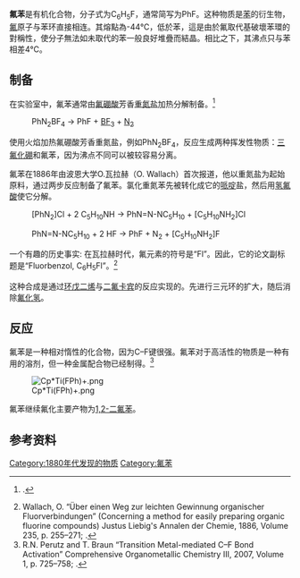 {{expand|time=2010-10-02T11:40:06+00:00}}
{{chembox
| Watchedfields = changed
| verifiedrevid = 289061674
| Name = 氟苯
| ImageFile = Fluorbenzol.svg
| ImageSize = 150
| ImageFileL1 = Fluorobenzene-from-xtal-3D-balls.png
| ImageSizeL1 = 120
| ImageFileR1 = Fluorobenzene-3D-vdW.png
| ImageSizeR1 = 120
| IUPACName = Fluorobenzene
| OtherNames = Phenyl fluoride<br> Monofluorobenzene
| Section1 = {{Chembox Identifiers
| CASNo_Ref = {{cascite|correct|CAS}}
| CASNo = 462-06-6
  }}
| Section2 = {{Chembox Properties
| Formula = C<sub>6</sub>H<sub>5</sub>F
| MolarMass = 96.103
| Appearance = 无色液体
| Density = 1.025 g/mL, 液体
| Solubility = 小
| MeltingPt = −40 °C
| BoilingPt = 84–85 °C
  }}
| Section3 = {{Chembox Structure
| MolShape = 平面型
  }}
| Section7 = {{Chembox Hazards
| NFPA-H = -
| NFPA-F = 3
| NFPA-R = 0
| RPhrases = {{R36}}, {{R37}}, {{R38}}
| SPhrases = {{S16}}, {{S26}}, {{S36}}
  }}
| Section8 = {{Chembox Related
| OtherFunctn = [[氯苯|氯苯]]<br>[[溴苯|溴苯]]<br>[[碘苯|碘苯]]
| Function = 卤代苯
| OtherCpds = [[苯|苯]]<br>[[二氟苯|二氟苯]]
  }}
}}
'''氟苯'''是有机化合物，分子式为C<sub>6</sub>H<sub>5</sub>F，通常简写为PhF。这种物质是[[苯|苯]]的衍生物，[[氟|氟]]原子与苯环直接相连。其熔點為-44℃，低於苯，這是由於氟取代基破壞苯環的對稱性，使分子無法如未取代的苯一般良好堆疊而結晶。相比之下，其沸点只与苯相差4℃。

== 制备 ==

在实验室中，氟苯通常由[[氟硼酸|氟硼酸]]芳香[[重氮盐|重氮盐]]加热分解制备。<ref>{{OrgSynth | author = Flood, D. T. | year = 1943 | title = Fluorobenzene | collvol = 2 | collvolpages = 295 | prep = CV2P0295}}.</ref>

: PhN<sub>2</sub>BF<sub>4</sub>  →  PhF  +  [[三氟化硼|BF<sub>3</sub>]]   +  [[氮气|N<sub>2</sub>]]

使用火焰加热氟硼酸芳香重氮盐，例如PhN<sub>2</sub>BF<sub>4</sub>，反应生成两种挥发性物质：[[三氟化硼|三氟化硼]]和氟苯，因为沸点不同可以被较容易分离。

氟苯在1886年由波恩大学O.瓦拉赫（O. Wallach）首次报道，他以重氮盐为起始原料，通过两步反应制备了氟苯。氯化重氮苯先被转化成它的[[哌啶|哌啶]]盐，然后用[[氢氟酸|氢氟酸]]使它分解。

: [PhN<sub>2</sub>]Cl  +  2 C<sub>5</sub>H<sub>10</sub>NH  →  PhN=N-NC<sub>5</sub>H<sub>10</sub>  +  [C<sub>5</sub>H<sub>10</sub>NH<sub>2</sub>]Cl

: PhN=N-NC<sub>5</sub>H<sub>10</sub>  +  2 HF  →  PhF  +  N<sub>2</sub>  +  [C<sub>5</sub>H<sub>10</sub>NH<sub>2</sub>]F

一个有趣的历史事实: 在瓦拉赫时代，氟元素的符号是“Fl”。因此，它的论文副标题是“Fluorbenzol, C<sub>6</sub>H<sub>5</sub>Fl”。<ref>Wallach, O. “Über einen Weg zur leichten Gewinnung organischer Fluorverbindungen” (Concerning a method for easily preparing organic fluorine compounds) Justus Liebig's Annalen der Chemie, 1886, Volume 235, p. 255–271; {{doi|10.1002/jlac.18862350303}}.</ref>

这种合成是通过[[环戊二烯|环戊二烯]]与[[二氟卡宾|二氟卡宾]]的反应实现的。先进行三元环的扩大，随后消除[[氟化氢|氟化氢]]。

== 反应 ==

氟苯是一种相对惰性的化合物，因为C–F键很强。氟苯对于高活性的物质是一种有用的溶剂，但一种金属配合物已经制得。<ref>R.N. Perutz and T. Braun “Transition Metal-mediated C–F Bond Activation” Comprehensive Organometallic Chemistry III, 2007, Volume 1, p. 725–758; {{doi|10.1016/B0-08-045047-4/00028-5}}.</ref>

[[Image:Cp*Ti(FPh)+.png|thumb]]

氟苯继续氟化主要产物为[[1,2-二氟苯|1,2-二氟苯]]。{{cn}}{{Clear}}

== 参考资料 ==
{{reflist}}



{{苯}}

[[Category:1880年代发现的物质|Category:1880年代发现的物质]]
[[Category:氟苯|Category:氟苯]]
